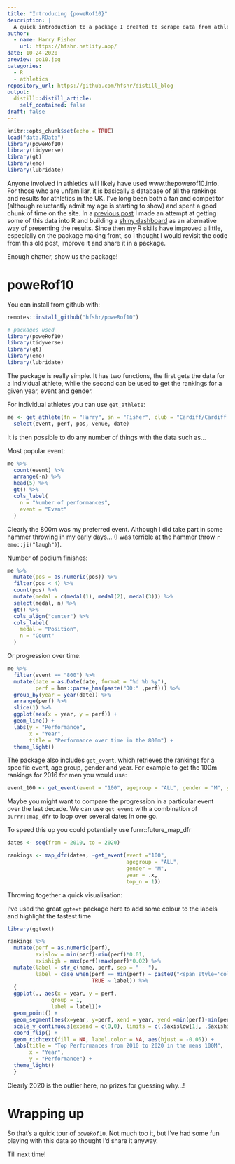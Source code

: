 ```yaml
---
title: "Introducing {poweRof10}"
description: |
  A quick introduction to a package I created to scrape data from athletics rankings website www.thepowerof10.info.
author:
  - name: Harry Fisher
    url: https://hfshr.netlify.app/
date: 10-24-2020
preview: po10.jpg
categories:
  - R
  - athletics
repository_url: https://github.com/hfshr/distill_blog  
output:
  distill::distill_article:
    self_contained: false
draft: false  
---
```


```r
knitr::opts_chunk$set(echo = TRUE)
load("data.RData")
library(poweRof10)
library(tidyverse)
library(gt)
library(emo)
library(lubridate)
```

Anyone involved in athletics will likely have used www.thepowerof10.info. For those who are unfamiliar, it is basically a database of all the rankings and results for athletics in the UK. I've long been both a fan and competitor (although reluctantly admit my age is starting to show) and spent a good chunk of time on the site. In a [previous post](https://hfshr.netlify.app/posts/2020-03-08-athletics-rankings/) I made an attempt at getting some of this data into R and building a [shiny dashboard](https://harryfish.shinyapps.io/resultsdashboard/) as an alternative way of presenting the results. Since then my R skills have improved a little, especially on the package making front, so I thought I would revisit the code from this old post, improve it and share it in a package. 

Enough chatter, show us the package!

# poweRof10

You can install from github with:

```r
remotes::install_github("hfshr/poweRof10")

# packages used
library(poweRof10)
library(tidyverse)
library(gt)
library(emo)
library(lubridate)
```

The package is really simple. It has two functions, the first gets the data for a individual athlete, while the second can be used to get the rankings for a given year, event and gender.

For individual athletes you can use `get_athlete`:

```r
me <- get_athlete(fn = "Harry", sn = "Fisher", club = "Cardiff/Cardiff Met Uni") %>% 
  select(event, perf, pos, venue, date) 
```

It is then possible to do any number of things with the data such as...

Most popular event:

```r
me %>% 
  count(event) %>% 
  arrange(-n) %>% 
  head(5) %>% 
  gt() %>% 
  cols_label(
    n = "Number of performances",
    event = "Event"
  )
```

Clearly the 800m was my preferred event. Although I did take part in some hammer throwing in my early days... (I was terrible at the hammer throw `r emo::ji("laugh")`). 

Number of podium finishes:

```r
me %>% 
  mutate(pos = as.numeric(pos)) %>% 
  filter(pos < 4) %>% 
  count(pos) %>% 
  mutate(medal = c(medal(1), medal(2), medal(3))) %>% 
  select(medal, n) %>% 
  gt() %>% 
  cols_align("center") %>% 
  cols_label(
    medal = "Position",
    n = "Count"
  )

```

Or progression over time:

```r
me %>% 
  filter(event == "800") %>% 
  mutate(date = as.Date(date, format = "%d %b %y"),
         perf = hms::parse_hms(paste("00:" ,perf))) %>% 
  group_by(year = year(date)) %>% 
  arrange(perf) %>% 
  slice(1) %>% 
  ggplot(aes(x = year, y = perf)) +
  geom_line() +
  labs(y = "Performance", 
       x = "Year",
       title = "Performance over time in the 800m") +
  theme_light()
```

The package also includes `get_event`, which retrieves the rankings for a specific event, age group, gender and year. For example to get the 100m rankings for 2016 for men you would use:

```r
event_100 <- get_event(event = "100", agegroup = "ALL", gender = "M", year = 2016, top_n = 20) 
```

Maybe you might want to compare the progression in a particular event over the last decade. We can use `get_event` with a combination of `purrr::map_dfr` to loop over several dates in one go.

<aside>

To speed this up you could potentially use furrr::future_map_dfr 

</aside>

```r

dates <- seq(from = 2010, to = 2020)

rankings <- map_dfr(dates, ~get_event(event ="100", 
                                      agegroup = "ALL", 
                                      gender = "M", 
                                      year = .x, 
                                      top_n = 1))

```

Throwing together a quick visualisation:

<aside>

I've used the great `ggtext` package here to add some colour to the labels and highlight the fastest time

</aside>

```r
library(ggtext)

rankings %>% 
  mutate(perf = as.numeric(perf),
         axislow = min(perf)-min(perf)*0.01,
         axishigh = max(perf)+max(perf)*0.02) %>% 
  mutate(label = str_c(name, perf, sep = " - "),
         label = case_when(perf == min(perf) ~ paste0("<span style='color:#D4AF37'>**", label, "**</span>"),
                           TRUE ~ label)) %>% 
  {
  ggplot(., aes(x = year, y = perf, 
              group = 1, 
              label = label))+
  geom_point() +
  geom_segment(aes(x=year, y=perf, xend = year, yend =min(perf)-min(perf)*0.01))+
  scale_y_continuous(expand = c(0,0), limits = c(.$axislow[1], .$axishigh[1])) +
  coord_flip() +
  geom_richtext(fill = NA, label.color = NA, aes(hjust = -0.05)) +
  labs(title = "Top Performances from 2010 to 2020 in the mens 100M",
       x = "Year",
       y = "Performance") +
  theme_light() 
  }

```

Clearly 2020 is the outlier here, no prizes for guessing why...! 

# Wrapping up

So that's a quick tour of `poweRof10`. Not much too it, but I've had some fun playing with this data so thought I'd share it anyway. 

Till next time!

